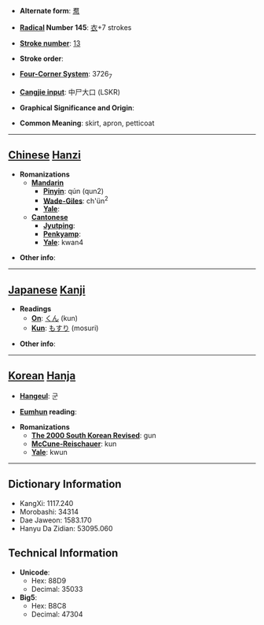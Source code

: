 * '''Alternate form''': [[帬]]

* '''[[Wiktionary:Chinese radical index| Radical]] Number 145''': [[Wiktionary:Chinese radical index 衣|衣]]+7 strokes

* '''[[Wiktionary:Chinese total strokes index|Stroke number]]''': [[Wiktionary:Chinese total strokes index 13|13]]

* '''Stroke order''': 

* '''[[Wiktionary:Chinese four corner index|Four-Corner System]]''': 3726<sub>7</sub>

* '''[[Wiktionary:Chinese Cangjie index|Cangjie input]]''': 中尸大口 (LSKR)

* '''Graphical Significance and Origin''': 

* '''Common Meaning''': skirt, apron, petticoat

----

== [[Chinese]] [[Hanzi]] ==

* '''Romanizations'''
** '''[[Mandarin]]'''
*** '''[[Pinyin]]''': qún (qun2)
*** '''[[Wade-Giles]]''': ch'ün<sup>2</sup>
*** '''[[Yale]]''': 
** '''[[Cantonese]]'''
*** '''[[Jyutping]]''':
*** '''[[Penkyamp]]''': 
*** '''[[Yale]]''': kwan4

* '''Other info''': 

----

== [[Japanese]] [[Kanji]] ==

* '''Readings'''
** '''[[On]]''': [[くん]] (kun)
** '''[[Kun]]''': [[もすり]] (mosuri)

* '''Other info''':  

----

== [[Korean]] [[Hanja]] ==

* '''[[Hangeul]]''': 군

* '''[[Eumhun]] reading''': 

* '''Romanizations'''
** '''[[The 2000 South Korean Revised Romanization|The 2000 South Korean Revised]]''': gun
** '''[[McCune-Reischauer]]''': kun
** '''[[Yale]]''': kwun

----

== Dictionary Information ==

* KangXi: 1117.240
* Morobashi: 34314
* Dae Jaweon: 1583.170
* Hanyu Da Zidian: 53095.060

== Technical Information ==

* '''Unicode''':
** Hex: 88D9
** Decimal: 35033
* '''Big5''':
** Hex: B8C8
** Decimal: 47304